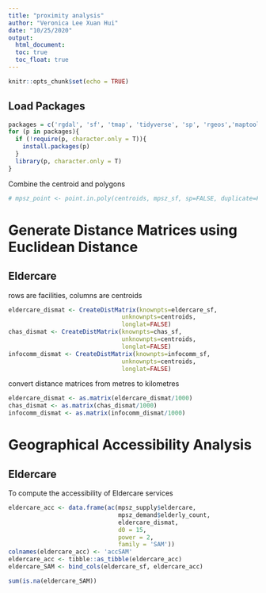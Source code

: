 ```yaml
---
title: "proximity analysis"
author: "Veronica Lee Xuan Hui"
date: "10/25/2020"
output: 
  html_document: 
  toc: true
  toc_float: true
---
```


```r
knitr::opts_chunk$set(echo = TRUE)
```

## Load Packages
```r
packages = c('rgdal', 'sf', 'tmap', 'tidyverse', 'sp', 'rgeos','maptools', 'raster', 'spatstat', 'spdep', 'OpenStreetMap', 'tmaptools', 'spatialEco')
for (p in packages){
  if (!require(p, character.only = T)){
    install.packages(p)
  }
  library(p, character.only = T)
}
```


Combine the centroid and polygons
```r
# mpsz_point <- point.in.poly(centroids, mpsz_sf, sp=FALSE, duplicate=FALSE)
```

# Generate Distance Matrices using Euclidean Distance
## Eldercare
rows are facilities, columns are centroids
```r
eldercare_dismat <- CreateDistMatrix(knownpts=eldercare_sf, 
                                unknownpts=centroids, 
                                longlat=FALSE)
chas_dismat <- CreateDistMatrix(knownpts=chas_sf, 
                                unknownpts=centroids, 
                                longlat=FALSE)
infocomm_dismat <- CreateDistMatrix(knownpts=infocomm_sf, 
                                unknownpts=centroids, 
                                longlat=FALSE)
```

convert distance matrices from metres to kilometres
```r
eldercare_dismat <- as.matrix(eldercare_dismat/1000)
chas_dismat <- as.matrix(chas_dismat/1000)
infocomm_dismat <- as.matrix(infocomm_dismat/1000)
```





# Geographical Accessibility Analysis
## Eldercare
To compute the accessibility of Eldercare services
```r
eldercare_acc <- data.frame(ac(mpsz_supply$eldercare,
                               mpsz_demand$elderly_count, 
                               eldercare_dismat,
                               d0 = 15, 
                               power = 2, 
                               family = 'SAM'))
colnames(eldercare_acc) <- 'accSAM'
eldercare_acc <- tibble::as_tibble(eldercare_acc)
eldercare_SAM <- bind_cols(eldercare_sf, eldercare_acc)
```

```r
sum(is.na(eldercare_SAM))
```
